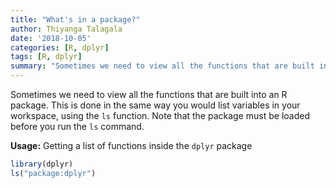 ---
title: "What's in a package?"
author: Thiyanga Talagala
date: '2018-10-05'
categories: [R, dplyr]
tags: [R, dplyr]
summary: "Sometimes we need to view all the functions that are built into an R package."
---

Sometimes we need to view all the functions that are built into an R package.
This is done in the same way you would list variables in your workspace, using the `ls` function. Note that the package must be loaded before you run the `ls` command.

**Usage:** Getting a list of functions inside the `dplyr` package

```{r, warning=FALSE, message=FALSE}
library(dplyr)
ls("package:dplyr")
```


